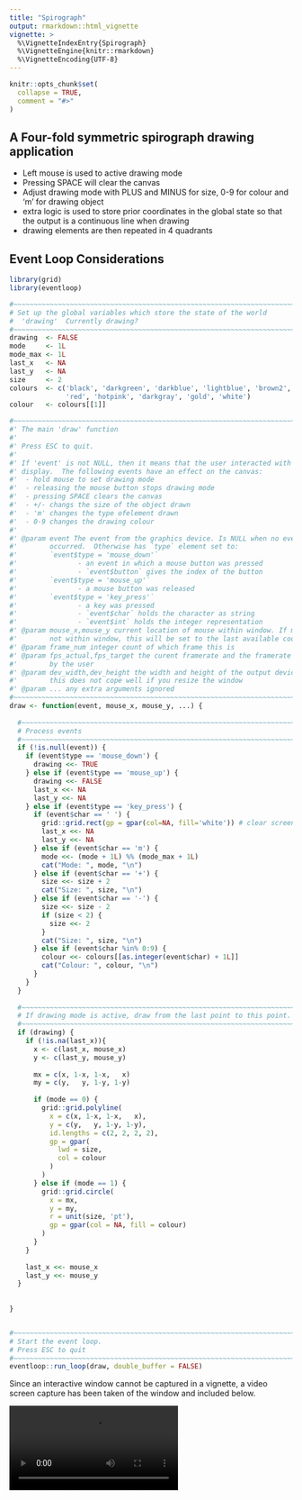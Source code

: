 ```yaml
---
title: "Spirograph"
output: rmarkdown::html_vignette
vignette: >
  %\VignetteIndexEntry{Spirograph}
  %\VignetteEngine{knitr::rmarkdown}
  %\VignetteEncoding{UTF-8}
---
```


```r
knitr::opts_chunk$set(
  collapse = TRUE,
  comment = "#>"
)
```

## A Four-fold symmetric spirograph drawing application

* Left mouse is used to active drawing mode
* Pressing SPACE will clear the canvas
* Adjust drawing mode with PLUS and MINUS for size, 0-9 for colour and 
  'm' for drawing object
* extra logic is used to store prior coordinates in the global state so 
  that the output is a continuous line when drawing
* drawing elements are then repeated in 4 quadrants

## Event Loop Considerations



```r
library(grid)
library(eventloop)

#~~~~~~~~~~~~~~~~~~~~~~~~~~~~~~~~~~~~~~~~~~~~~~~~~~~~~~~~~~~~~~~~~~~~~~~~~~~~~
# Set up the global variables which store the state of the world
#  'drawing'  Currently drawing?
#~~~~~~~~~~~~~~~~~~~~~~~~~~~~~~~~~~~~~~~~~~~~~~~~~~~~~~~~~~~~~~~~~~~~~~~~~~~~~
drawing  <- FALSE
mode     <- 1L
mode_max <- 1L
last_x   <- NA
last_y   <- NA
size     <- 2
colours  <- c('black', 'darkgreen', 'darkblue', 'lightblue', 'brown2', 
              'red', 'hotpink', 'darkgray', 'gold', 'white')
colour   <- colours[[1]]

#~~~~~~~~~~~~~~~~~~~~~~~~~~~~~~~~~~~~~~~~~~~~~~~~~~~~~~~~~~~~~~~~~~~~~~~~~~~~~
#' The main 'draw' function 
#' 
#' Press ESC to quit.
#'
#' If 'event' is not NULL, then it means that the user interacted with the
#' display.  The following events have an effect on the canvas:
#'  - hold mouse to set drawing mode
#'  - releasing the mouse button stops drawing mode
#'  - pressing SPACE clears the canvas
#'  - +/- changs the size of the object drawn
#'  - 'm' changes the type ofelement drawn
#'  - 0-9 changes the drawing colour
#'
#' @param event The event from the graphics device. Is NULL when no event
#'        occurred.  Otherwise has `type` element set to:
#'        `event$type = 'mouse_down'` 
#'               - an event in which a mouse button was pressed
#'               - `event$button` gives the index of the button
#'        `event$type = 'mouse_up'`   
#'               - a mouse button was released
#'        `event$type = 'key_press'`  
#'               - a key was pressed
#'               - `event$char` holds the character as string
#'               - `event$int` holds the integer representation
#' @param mouse_x,mouse_y current location of mouse within window. If mouse is 
#'        not within window, this will be set to the last available coordinates
#' @param frame_num integer count of which frame this is
#' @param fps_actual,fps_target the curent framerate and the framerate specified
#'        by the user
#' @param dev_width,dev_height the width and height of the output device. Note:
#'        this does not cope well if you resize the window
#' @param ... any extra arguments ignored
#~~~~~~~~~~~~~~~~~~~~~~~~~~~~~~~~~~~~~~~~~~~~~~~~~~~~~~~~~~~~~~~~~~~~~~~~~~~~~
draw <- function(event, mouse_x, mouse_y, ...) {
  
  #~~~~~~~~~~~~~~~~~~~~~~~~~~~~~~~~~~~~~~~~~~~~~~~~~~~~~~~~~~~~~~~~~~~~~~~~~~~
  # Process events
  #~~~~~~~~~~~~~~~~~~~~~~~~~~~~~~~~~~~~~~~~~~~~~~~~~~~~~~~~~~~~~~~~~~~~~~~~~~~
  if (!is.null(event)) {
    if (event$type == 'mouse_down') {
      drawing <<- TRUE
    } else if (event$type == 'mouse_up') {
      drawing <<- FALSE
      last_x <<- NA
      last_y <<- NA
    } else if (event$type == 'key_press') {
      if (event$char == ' ') {
        grid::grid.rect(gp = gpar(col=NA, fill='white')) # clear screen
        last_x <<- NA
        last_y <<- NA
      } else if (event$char == 'm') {
        mode <<- (mode + 1L) %% (mode_max + 1L)
        cat("Mode: ", mode, "\n")
      } else if (event$char == '+') {
        size <<- size + 2
        cat("Size: ", size, "\n")
      } else if (event$char == '-') {
        size <<- size - 2
        if (size < 2) {
          size <<- 2
        }
        cat("Size: ", size, "\n")
      } else if (event$char %in% 0:9) {
        colour <<- colours[[as.integer(event$char) + 1L]]
        cat("Colour: ", colour, "\n")
      }
    }
  }
  
  #~~~~~~~~~~~~~~~~~~~~~~~~~~~~~~~~~~~~~~~~~~~~~~~~~~~~~~~~~~~~~~~~~~~~~~~~~~~
  # If drawing mode is active, draw from the last point to this point.
  #~~~~~~~~~~~~~~~~~~~~~~~~~~~~~~~~~~~~~~~~~~~~~~~~~~~~~~~~~~~~~~~~~~~~~~~~~~~
  if (drawing) {
    if (!is.na(last_x)){
      x <- c(last_x, mouse_x)
      y <- c(last_y, mouse_y)
      
      mx = c(x, 1-x, 1-x,   x)
      my = c(y,   y, 1-y, 1-y)
      
      if (mode == 0) {
        grid::grid.polyline(
          x = c(x, 1-x, 1-x,   x),
          y = c(y,   y, 1-y, 1-y),
          id.lengths = c(2, 2, 2, 2),
          gp = gpar(
            lwd = size,
            col = colour
          )
        )
      } else if (mode == 1) {
        grid::grid.circle(
          x = mx,
          y = my,
          r = unit(size, 'pt'),
          gp = gpar(col = NA, fill = colour)
        )
      }
    }
    
    last_x <<- mouse_x
    last_y <<- mouse_y
  }
  
  
}


#~~~~~~~~~~~~~~~~~~~~~~~~~~~~~~~~~~~~~~~~~~~~~~~~~~~~~~~~~~~~~~~~~~~~~~~~~~~~~
# Start the event loop.  
# Press ESC to quit
#~~~~~~~~~~~~~~~~~~~~~~~~~~~~~~~~~~~~~~~~~~~~~~~~~~~~~~~~~~~~~~~~~~~~~~~~~~~~~
eventloop::run_loop(draw, double_buffer = FALSE)
```

Since an interactive window cannot be captured in a vignette, a video
screen capture has been taken of the window and included below.

<video controls>
  <source src="images/spirograph.mp4" type="video/mp4">
  Your browser does not support the video tag.
</video> 

